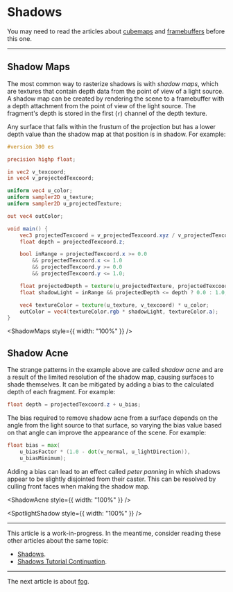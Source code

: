 # Shadows

You may need to read the articles about [cubemaps](/a/webgl/cubemaps) and [framebuffers](/a/webgl/framebuffers) before this one.

---

## Shadow Maps

The most common way to rasterize shadows is with _shadow maps_, which are textures that contain depth data from the point of view of a light source. A shadow map can be created by rendering the scene to a framebuffer with a depth attachment from the point of view of the light source. The fragment's depth is stored in the first (`r`) channel of the depth texture.

Any surface that falls within the frustum of the projection but has a lower depth value than the shadow map at that position is in shadow. For example:

```glsl
#version 300 es

precision highp float;

in vec2 v_texcoord;
in vec4 v_projectedTexcoord;

uniform vec4 u_color;
uniform sampler2D u_texture;
uniform sampler2D u_projectedTexture;

out vec4 outColor;

void main() {
	vec3 projectedTexcoord = v_projectedTexcoord.xyz / v_projectedTexcoord.w;
	float depth = projectedTexcoord.z;

	bool inRange = projectedTexcoord.x >= 0.0
		&& projectedTexcoord.x <= 1.0
		&& projectedTexcoord.y >= 0.0
		&& projectedTexcoord.y <= 1.0;

	float projectedDepth = texture(u_projectedTexture, projectedTexcoord.xy).r;
	float shadowLight = inRange && projectedDepth <= depth ? 0.0 : 1.0;

	vec4 textureColor = texture(u_texture, v_texcoord) * u_color;
	outColor = vec4(textureColor.rgb * shadowLight, textureColor.a);
}
```


<ShadowMaps style={{ width: "100%" }} />

## Shadow Acne

The strange patterns in the example above are called _shadow acne_ and are a result of the limited resolution of the shadow map, causing surfaces to shade themselves. It can be mitigated by adding a bias to the calculated depth of each fragment. For example:

```glsl
float depth = projectedTexcoord.z + u_bias;
```

The bias required to remove shadow acne from a surface depends on the angle from the light source to that surface, so varying the bias value based on that angle can improve the appearance of the scene. For example:

```glsl
float bias = max(
	u_biasFactor * (1.0 - dot(v_normal, u_lightDirection)),
	u_biasMinimum);
```

Adding a bias can lead to an effect called _peter panning_ in which shadows appear to be slightly disjointed from their caster. This can be resolved by culling front faces when making the shadow map.


<ShadowAcne style={{ width: "100%" }} />


<SpotlightShadow style={{ width: "100%" }} />

---

This article is a work-in-progress. In the meantime, consider reading these other articles about the same topic:

- [Shadows](https://xem.github.io/articles/webgl-guide-part-2.html#3b).
- [Shadows Tutorial Continuation](https://github.com/gfxfundamentals/webgl2-fundamentals/issues/99).

---

The next article is about [fog](/a/webgl/fog).
